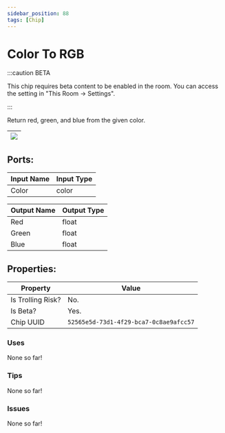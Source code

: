 ```yaml
---
sidebar_position: 88
tags: [Chip]
---
```


# Color To RGB
:::caution BETA

This chip requires beta content to be enabled in the room. You can access the setting in "This Room -> Settings".

:::

Return red, green, and blue from the given color.

| ![](https://images-ext-2.discordapp.net/external/MPmIaQzlEPmgGWlgi-WxBBXt0Bjv_zWPkg1y1f_sy3s/https/www.recroomcircuits.com/image/circuit/absolute-value?width=206&height=108) |
|-----|

## Ports:

| Input Name | Input Type |
|-----------|-----------|
| Color | color |

| Output Name | Output Type |
|-----------|-----------|
| Red | float |
| Green | float |
| Blue | float |

## Properties:

| Property  | Value |
|-------------------|-----------|
| Is Trolling Risk? | No. |
| Is Beta? | Yes. |
| Chip UUID | `52565e5d-73d1-4f29-bca7-0c8ae9afcc57` |

### Uses

None so far!

### Tips

None so far!

### Issues

None so far!